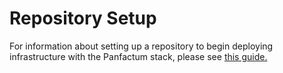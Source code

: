# Repository Setup

For information about setting up a repository to begin deploying infrastructure with the Panfactum
stack, please see [this guide.](/edge/guides/bootstrapping/configuring-infrastructure-as-code)
